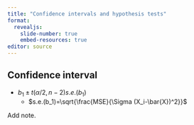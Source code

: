 ```yaml
---
title: "Confidence intervals and hypothesis tests"
format: 
  revealjs:
    slide-number: true
    embed-resources: true
editor: source
---
```


## Confidence interval

-   $b_1 \pm t(\alpha/2, n-2) s.e.(b_1)$
    -   $s.e.(b_1)=\sqrt{\frac{MSE}{\Sigma (X_i-\bar{X})^2}}$

::: notes
Add note.
:::

